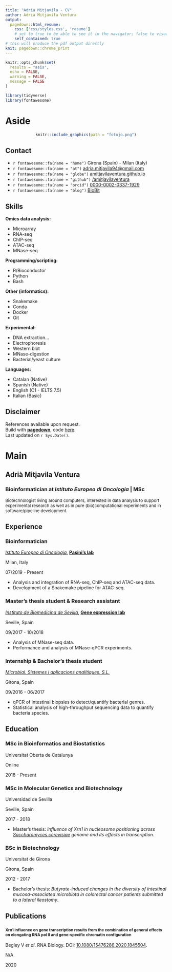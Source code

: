 ```yaml
---
title: "Adria Mitjavila - CV"
author: Adrià Mitjavila Ventura
output:
  pagedown::html_resume:
    css: ['css/styles.css', 'resume']
    # set to true to be able to see it in the navigator; false to visualize in the RStudio viewer
    self_contained: true
# this will produce the pdf output directly
knit: pagedown::chrome_print
---
```



```r
knitr::opts_chunk$set(
  results = "asis", 
  echo = FALSE,
  warning = FALSE,
  message = FALSE
)

library(tidyverse)
library(fontawesome)
```


# Aside

<center>
```r
knitr::include_graphics(path = "fotojo.png")
```
</center>

## Contact {#contact}

-   `r fontawesome::fa(name = "home")` Girona (Spain) - Milan (Italy)
-   `r fontawesome::fa(name = "at")` [adria.mitjavila94\@gmail.com](mailto:adria.mitjavila94@gmail.com){.email}
-   `r fontawesome::fa(name = "globe")` [amitjavilaventura.github.io](https://amitjavilaventura.github.io)
-   `r fontawesome::fa(name = "github")` [/amitjavilaventura](https://github.com/amitjavilaventura)
-   `r fontawesome::fa(name = "orcid")` [0000-0002-0337-1929](https://orcid.org/0000-0002-0337-1929)
-   `r fontawesome::fa(name = "blog")` [BioBit](https://biobit.netlify.app)



## Skills {#skills}


**Omics data analysis:**

-   Microarray
-   RNA-seq
-   ChIP-seq
-   ATAC-seq
-   MNase-seq

**Programming/scripting:**

-   R/Bioconductor
-   Python
-   Bash

**Other (informatics):**

-   Snakemake
-   Conda
-   Docker
-   Git

**Experimental:**

-   DNA extraction...
-   Electrophoresis
-   Western blot
-   MNase-digestion
-   Bacterial/yeast culture

**Languages:**

-   Catalan (Native)
-   Spanish (Native)
-   English (C1 - IELTS 7.5)
-   Italian (Basic)

## Disclaimer {#disclaimer}

References available upon request.<br>
Build with [**pagedown**](https://github.com/rstudio/pagedown), code [here](https://github.com/amitjavilaventura/CVs/blob/main/cv-pagedown/amitjavila_resume.Rmd).<br>
Last updated on `r Sys.Date()`.


# Main

## Adrià Mitjavila Ventura {#title}

### Bioinformatician at *Istituto Europeo di Oncologia*  |  MSc

<p style="font-size:13px">Biotechnologist living around computers, interested in data analysis to support experimental research as well as in pure (bio)computational experiments and in software/pipeline development.</p>

## Experience {data-icon="laptop"}

### Bioinformatician

*[Istituto Europeo di Oncologia](https://www.research.ieo.it/)*, **[Pasini's lab](https://www.research.ieo.it/research-and-technology/principal-investigators/epigenetic-mechanisms-in-cancer/)**

Milan, Italy

07/2019 - Present

* Analysis and integration of RNA-seq, ChIP-seq and ATAC-seq data.
* Development of a Snakemake pipeline for ATAC-seq.

### Master's thesis student & Research assistant

*[Instituto de Biomedicina de Sevilla](ibis-sevilla.es)*, **[Gene expression lab](https://www.ibis-sevilla.es/investigacion/oncohematologia-y-genetica/expresion-genica/chavez-de-diego-sebastian.aspx)**

Seville, Spain

09/2017 - 10/2018

* Analysis of MNase-seq data. 
* Performance and analysis of MNase-qPCR experiments.

### Internship & Bachelor's thesis student

*[Microbial. Sistemes i aplicacions analítiques, S.L.](https://www.microbial-systems.com/)*

Girona, Spain

09/2016 - 06/2017

* qPCR of intestinal biopsies to detect/quantify bacterial genres. 
* Statistical analysis of high-throughput sequencing data to quantify bacteria species.


## Education {data-icon="graduation-cap" data-concise="true"}

### MSc in Bioinformatics and Biostatistics

Universitat Oberta de Catalunya

Online

2018 - Present

### MSc in Molecular Genetics and Biotechnology

Universidad de Sevilla

Seville, Spain

2017 - 2018

- Master's thesis: *Influence of Xrn1 in nucleosome positioning across <ins>Saccharomyces cerevisiae</ins> genome and its effects in transcription*.

### BSc in Biotechnology

Universitat de Girona

Girona, Spain

2012 - 2017

- Bachelor's thesis: *Butyrate-induced changes in the diversity of intestinal mucosa-associated microbiota in colorectal cancer patients submitted to a lateral ileostomy*.

## Publications {data-icon="book"}

### <span style="font-size:12px"> Xrn1 influence on gene transcription results from the combination of general effects on elongating RNA pol II and gene-specific chromatin configuration</span>

Begley V *et al*. RNA Biology. DOI: [10.1080/15476286.2020.1845504](https://doi.org/10.1080/15476286.2020.1845504).

N/A

2020